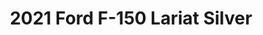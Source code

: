 ---
yrmm: 2109
brand: Ford
year: 2021
model: F-150
trim: Lariat
color: Silver
title: 2021 Ford F-150 Lariat Silver
description: BDS lift, FOX shocks, AMP Research steps, Baja Design lights,
  Raceline wheels, Nitto Tires
alt: 2021 Ford F-150 Lariat in Silver, perfect for the road and the ranch with
  4-inch BDS lift kit, FOX shocks, AMP Research steps, Baja Design fog lights,
  20-inch Raceline wheels, and Nitto Ridge Grappler tires.
width: 2500
height: 1667
---